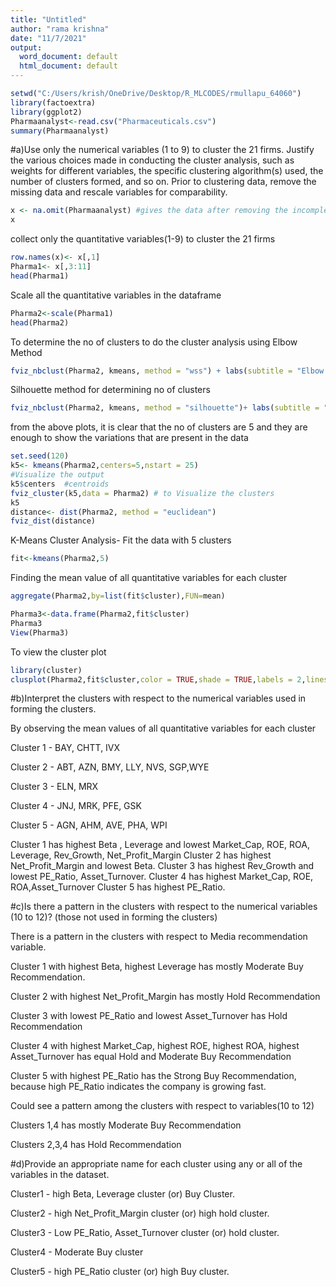 ---
title: "Untitled"
author: "rama krishna"
date: "11/7/2021"
output:
  word_document: default
  html_document: default
---
```{r}
setwd("C:/Users/krish/OneDrive/Desktop/R_MLCODES/rmullapu_64060")
library(factoextra)
library(ggplot2)
Pharmaanalyst<-read.csv("Pharmaceuticals.csv")
summary(Pharmaanalyst)
```
#a)Use only the numerical variables (1 to 9) to cluster the 21 firms. Justify the various choices made in conducting the cluster analysis, such as weights for different variables, the specific clustering algorithm(s) used, the number of clusters formed, and so on.
Prior to clustering data, remove the missing data and rescale variables for comparability.
```{r}
x <- na.omit(Pharmaanalyst) #gives the data after removing the incomplete cases.
x
```
collect only the quantitative variables(1-9) to cluster the 21 firms
```{r}
row.names(x)<- x[,1]
Pharma1<- x[,3:11]
head(Pharma1)
```
Scale all the quantitative variables in the dataframe
```{r}
Pharma2<-scale(Pharma1)
head(Pharma2)
```
To determine the no of clusters to do the cluster analysis using Elbow Method
```{r}
fviz_nbclust(Pharma2, kmeans, method = "wss") + labs(subtitle = "Elbow Method")
```
Silhouette method for determining no of clusters
```{r}
fviz_nbclust(Pharma2, kmeans, method = "silhouette")+ labs(subtitle = "Silhouette Method")
```
from the above plots, it is clear that the no of clusters are 5 and they are enough to show the variations that are present in the data
```{r}
set.seed(120)
k5<- kmeans(Pharma2,centers=5,nstart = 25) 
#Visualize the output
k5$centers  #centroids
fviz_cluster(k5,data = Pharma2) # to Visualize the clusters
k5
distance<- dist(Pharma2, method = "euclidean")
fviz_dist(distance)
```
K-Means Cluster Analysis- Fit the data with 5 clusters

```{r}
fit<-kmeans(Pharma2,5)
```

Finding the mean value of all quantitative variables for each cluster

```{r}
aggregate(Pharma2,by=list(fit$cluster),FUN=mean)
```
```{r}
Pharma3<-data.frame(Pharma2,fit$cluster)
Pharma3
View(Pharma3)
```
To view the cluster plot
```{r}
library(cluster)
clusplot(Pharma2,fit$cluster,color = TRUE,shade = TRUE,labels = 2,lines = 0)
```

#b)Interpret the clusters with respect to the numerical variables used in forming the clusters.

By observing the mean values of all quantitative variables for each cluster

Cluster 1 - BAY, CHTT, IVX

Cluster 2 - ABT, AZN, BMY, LLY, NVS, SGP,WYE

Cluster 3 - ELN, MRX

Cluster 4 - JNJ, MRK, PFE, GSK

Cluster 5 - AGN, AHM, AVE, PHA, WPI

Cluster 1 has highest Beta , Leverage and lowest Market_Cap, ROE, ROA, Leverage, Rev_Growth, Net_Profit_Margin
Cluster 2 has highest Net_Profit_Margin and lowest Beta.
Cluster 3 has highest Rev_Growth and lowest PE_Ratio, Asset_Turnover.
Cluster 4 has highest Market_Cap, ROE, ROA,Asset_Turnover 
Cluster 5 has highest PE_Ratio.

#c)Is there a pattern in the clusters with respect to the numerical variables (10 to 12)? (those not used in forming the clusters)

There is a pattern in the clusters with respect to Media recommendation variable.

Cluster 1 with highest Beta, highest Leverage has mostly Moderate Buy Recommendation.

Cluster 2 with highest Net_Profit_Margin has mostly Hold Recommendation

Cluster 3 with lowest PE_Ratio  and lowest Asset_Turnover has Hold Recommendation

Cluster 4 with highest Market_Cap, highest ROE, highest ROA, highest Asset_Turnover has equal Hold and Moderate Buy Recommendation

Cluster 5 with highest PE_Ratio  has the Strong Buy Recommendation, because high PE_Ratio indicates the company is growing fast.

Could see a pattern among the clusters with respect to variables(10 to 12)

Clusters 1,4 has mostly Moderate Buy Recommendation

Clusters 2,3,4 has Hold Recommendation
                                                      
#d)Provide an appropriate name for each cluster using any or all of the variables in the dataset.

Cluster1 - high Beta, Leverage cluster (or) Buy Cluster. 

Cluster2 - high Net_Profit_Margin cluster (or) high hold cluster.

Cluster3 - Low PE_Ratio, Asset_Turnover cluster (or) hold cluster.

Cluster4 - Moderate Buy cluster

Cluster5 - high PE_Ratio cluster (or) high Buy cluster.
